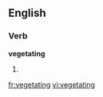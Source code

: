 ==English==

===Verb===
'''vegetating'''

# {{present participle of|vegetate}}

[[fr:vegetating]]
[[vi:vegetating]]
